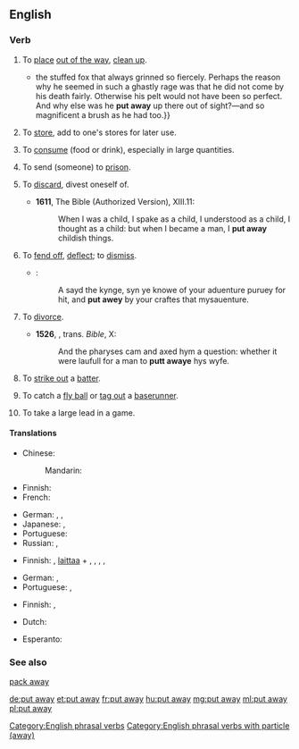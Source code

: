 {{also|putaway}}
==English==

===Verb===
{{head|en|verb|head=[[put]] [[away]]}}

#{{label|en|transitive}} To [[place]] [[out of the way]], [[clean up]].
#:{{ux|en|Please '''put away''' the tools when you are finished.}}
#:{{ux|en|I '''put''' the clothes '''away''' so as to neaten the room.}}
#*{{quote-book|year=1879|author={{w|Richard Jefferies}}|title=[http://gutenberg.org/ebooks/13730 The Amateur Poacher]|chapter=1
|passage={{...}}the stuffed fox that always grinned so fiercely. Perhaps the reason why he seemed in such a ghastly rage was that he did not come by his death fairly. Otherwise his pelt would not have been so perfect. And why else was he '''put away''' up there out of sight?&mdash;and so magnificent a brush as he had too.}}
#{{label|en|transitive}} To [[store]], add to one's stores for later use.
#:{{ux|en|Preparing for the worst, they '''put away''' food for the winter.}}
#{{label|en|transitive|colloquial}} To [[consume]] (food or drink), especially in large quantities.
#:{{ux|en|You wouldn't think such a small person could '''put away''' so much food.}}
#{{label|en|transitive}} To send (someone) to [[prison]].
#:{{ux|en|He was convicted and they '''put''' him '''away''' for 10 years.}}
#{{label|en|transitive|now|_|formal|_|or|_|literary}} To [[discard]], divest oneself of.
#*'''1611''', The Bible (Authorized Version), {{w|First Epistle to the Corinthians|1&nbsp;Corinthians}} XIII.11:
#*:When I was a child, I spake as a child, I understood as a child, I thought as a child: but when I became a man, I '''put away''' childish things.
#{{label|en|obsolete|transitive}} To [[fend off]], [[deflect]]; to [[dismiss]].
#*{{RQ:Mlry MrtArthr1|IV}}:
#*:A sayd the kynge, syn ye knowe of your aduenture puruey for hit, and '''put awey''' by your craftes that mysauenture.
#{{label|en|archaic|transitive}} To [[divorce]].
#*'''1526''', {{w|William Tyndale}}, trans. ''Bible'', {{w|Gospel of Mark|Mark}} X:
#*:And the pharyses cam and axed hym a question: whether it were laufull for a man to '''putt awaye''' hys wyfe.
#{{label|en|baseball}} To [[strike out]] a [[batter]].
#{{label|en|baseball}} To catch a [[fly ball]] or [[tag out]] a [[baserunner]].
#{{label|en|baseball}} To take a large lead in a game.

====Translations====
{{trans-top|to place out of the way}}
* Chinese:
*: Mandarin: {{t+|cmn|收拾|tr=shōushí|sc=Hani}}
* Finnish: {{t|fi|paikoilleen|alt=panna paikoilleen}}
* French: {{t+|fr|ranger}}
{{trans-mid}}
* German: {{t+|de|wegräumen}}, {{t+|de|weglegen}}, {{t+|de|aufräumen}}
* Japanese: {{t|ja|片付ける|tr=かたづける, katazukeru|sc=Jpan}}, {{t|ja|しまう|tr=shimau|sc=Jpan}}
* Portuguese: {{t+|pt|guardar}}
* Russian: {{t+|ru|убирать|impf|tr=ubirátʹ|sc=Cyrl}}, {{t+|ru|убрать|pf|tr=ubrátʹ|sc=Cyrl}}
{{trans-bottom}}

{{trans-top|to store for later use}}
* Finnish: {{t+|fi|panna}}, [[laittaa#Finnish|laittaa]] + {{t|fi|talteen}}, {{t|fi|syrjään}}, {{t|fi|sivuun}}, {{t|fi|säästöön}} {{qualifier|any combination will do}}, {{t+|fi|säästää}}
{{trans-mid}}
* German: {{t+|de|weglegen}}, {{t|de|zurücklegen }}
* Portuguese: {{t|pt|estocar}}, {{t+|pt|armazenar}}
{{trans-bottom}}

{{trans-top|to consume in large quantities}}
* Finnish: {{t+|fi|ahmia}}, {{t+|fi|törsätä}}
{{trans-mid}}
{{trans-bottom}}

{{checktrans-top}}
* Dutch: {{t+check|nl|wegzetten}}
{{trans-mid}}
* Esperanto: {{t-check|eo|formeti}}
{{trans-bottom}}

===See also===
[[pack away]]

[[Category:English phrasal verbs]]
[[Category:English phrasal verbs with particle (away)]]

[[de:put away]]
[[et:put away]]
[[fr:put away]]
[[hu:put away]]
[[mg:put away]]
[[ml:put away]]
[[pl:put away]]